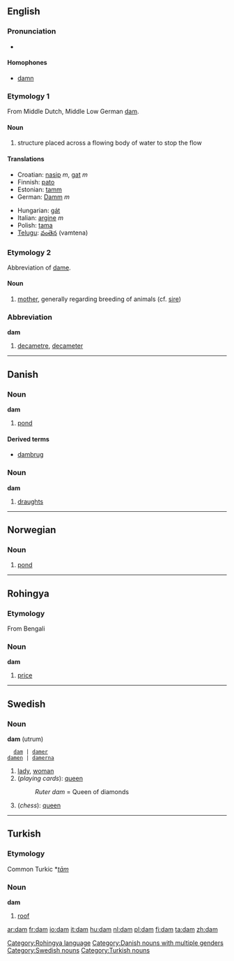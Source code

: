 ==English==

===Pronunciation===
*{{IPA|/dæm/}}

====Homophones====
*[[damn]]

===Etymology 1===
From Middle Dutch, Middle Low German [[dam]].

====Noun====
{{en-noun}}
# structure placed across a flowing body of water to stop the flow

====Translations====
{{top}}
*Croatian: [[nasip]] ''m'', [[gat]] ''m''
*Finnish: [[pato]]
*Estonian: [[tamm]]
*German: [[Damm]] ''m''
{{mid}}
*Hungarian: [[gát]]
*Italian: [[argine]] ''m''
*Polish: [[tama#Polish|tama]] {{f}}
*[[Telugu]]: [[వంతెన]] (vamtena)
{{bottom}}

===Etymology 2===
Abbreviation of [[dame]].

====Noun====
{{en-noun}}
# [[mother]], generally regarding breeding of animals (cf. [[sire]])

===Abbreviation===
'''dam'''
# [[decametre]], [[decameter]]


----

==Danish==

===Noun===
'''dam''' {{c}}

# [[pond]]

====Derived terms====
*[[dambrug]] {{n}}

===Noun===
'''dam''' {{n}}

# [[draughts]]

----

==Norwegian==

===Noun===
{{no-noun-m1|damm}}
#[[pond]]

----

==Rohingya==
===Etymology===
From Bengali
===Noun===
'''dam'''

# [[price]]

[[Category:Rohingya language]]

----

==Swedish==

===Noun===
'''dam''' (utrum)
   [[dam]] | [[damer]]
 [[damen]] | [[damerna]]

#[[lady]], [[woman]]
#(''playing cards''): [[queen]]
#:''Ruter dam'' = Queen of diamonds
#(''chess''): [[queen]]

----

==Turkish==
===Etymology===
Common Turkic *''[[tām]]''
===Noun===
'''dam'''

#[[roof]]

[[Category:Danish nouns with multiple genders]]
[[Category:Swedish nouns]]
[[Category:Turkish nouns]]

[[ar:dam]]
[[fr:dam]]
[[io:dam]]
[[it:dam]]
[[hu:dam]]
[[nl:dam]]
[[pl:dam]]
[[fi:dam]]
[[ta:dam]]
[[zh:dam]]